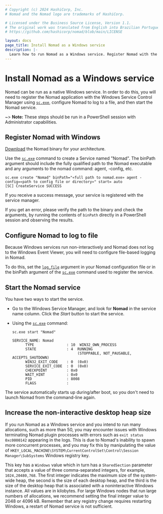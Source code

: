 ```yaml
---
# Copyright (c) 2024 HashiCorp, Inc.
# Nomad and the Nomad logo are trademarks of HashiCorp.

# Licensed under the Business Source License, Version 1.1.
# The original work was translated from English into Brazilian Portuguese.
# https://github.com/hashicorp/nomad/blob/main/LICENSE

layout: docs
page_title: Install Nomad as a Windows service
description: |-
  Learn how to run Nomad as a Windows service. Register Nomad with the Windows Service Control Manager. Configure Nomad to log to file, and increase the non-interactive desktop heap size.
---
```


# Install Nomad as a Windows service

Nomad can be run as a native Windows service. In order to do this, you will need
to register the Nomad application with the Windows Service Control Manager using
[`sc.exe`], configure Nomad to log to a file, and then start the Nomad service.

~> **Note:** These steps should be run in a PowerShell session with Administrator
capabilities.

## Register Nomad with Windows

[Download] the Nomad binary for your architecture.

Use the [`sc.exe`] command to create a Service named "Nomad". The binPath
argument should include the fully qualified path to the Nomad executable and any
arguments to the nomad command: agent, -config, etc.

```plaintext
sc.exe create "Nomad" binPath="«full path to nomad.exe» agent -config=«path to config file or directory»" start= auto
[SC] CreateService SUCCESS
```

If you receive a success message, your service is registered with the service
manager.

If you get an error, please verify the path to the binary and check the
arguments, by running the contents of `binPath` directly in a PowerShell session
and observing the results.

## Configure Nomad to log to file

Because Windows services run non-interactively and Nomad does not log to the
Windows Event Viewer, you will need to configure file-based logging in Nomad.

To do this, set the [`log_file`][logging] argument in your Nomad configuration
file or in the binPath argument of the [`sc.exe`] command used to register the
service.

## Start the Nomad service

You have two ways to start the service.

- Go to the Windows Service Manager, and look for **Nomad** in the service name
  column. Click the _Start_ button to start the service.

- Using the [`sc.exe`] command:

  ```plaintext
  sc.exe start "Nomad"

  SERVICE_NAME: Nomad
        TYPE               : 10  WIN32_OWN_PROCESS
        STATE              : 4  RUNNING
                                (STOPPABLE, NOT_PAUSABLE, ACCEPTS_SHUTDOWN)
        WIN32_EXIT_CODE    : 0  (0x0)
        SERVICE_EXIT_CODE  : 0  (0x0)
        CHECKPOINT         : 0x0
        WAIT_HINT          : 0x0
        PID                : 8008
        FLAGS              :
  ```

The service automatically starts up during/after boot, so you don't need to
launch Nomad from the command-line again.

## Increase the non-interactive desktop heap size

If you run Nomad as a Windows service and you intend to run many allocations,
such as more than 50, you may encounter issues with Windows terminating Nomad
plugin processes with errors such as `exit status 0xc0000142` appearing in the
logs. This is due to Nomad's inability to spawn more concurrent processes, and
you may fix this by manipulating the value of
`HKEY_LOCAL_MACHINE\SYSTEM\CurrentControlSet\Control\Session
Manager\SubSystems` Windows registry key.

This key has a `Windows` value which in turn has a `SharedSection` parameter
that accepts a value of three comma-separated integers, for example,
`1024,20480,768`. The first integer indicates the maximum size of the
system-wide heap, the second is the size of each desktop heap, and the third is
the size of the desktop heap that is associated with a noninteractive Windows
instance. All values are in kilobytes. For large Windows nodes that run large
numbers of allocations, we recommend setting the final integer value to 2048 or
4096 kB. Remember that any registry change requires restarting Windows, a
restart of Nomad service is not sufficient.

[`sc.exe`]: https://msdn.microsoft.com/en-us/library/windows/desktop/ms682107(v=vs.85).aspx
[download]: /nomad/downloads
[logging]: /nomad/docs/configuration#log_file
